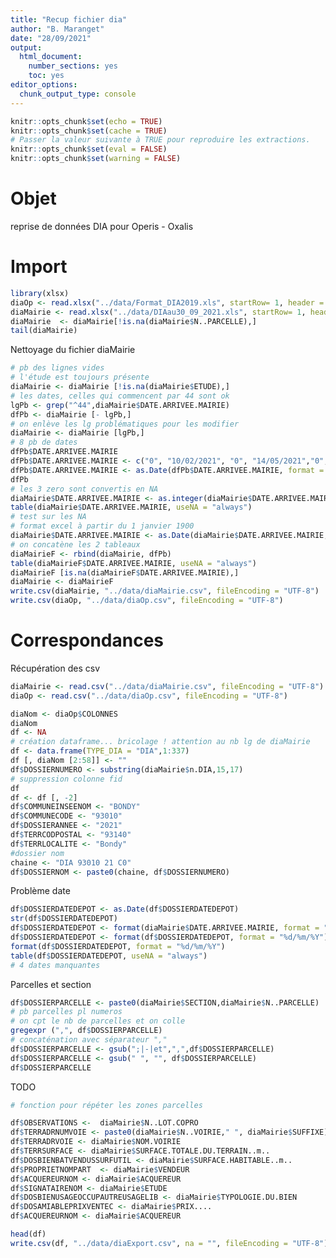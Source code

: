 ```yaml
---
title: "Recup fichier dia"
author: "B. Maranget"
date: "28/09/2021"
output: 
  html_document: 
    number_sections: yes
    toc: yes
editor_options: 
  chunk_output_type: console
---
```



```r
knitr::opts_chunk$set(echo = TRUE)
knitr::opts_chunk$set(cache = TRUE)
# Passer la valeur suivante à TRUE pour reproduire les extractions.
knitr::opts_chunk$set(eval = FALSE)
knitr::opts_chunk$set(warning = FALSE)
```


# Objet

reprise de données DIA pour Operis - Oxalis


# Import

```r
library(xlsx)
diaOp <- read.xlsx("../data/Format_DIA2019.xls", startRow= 1, header = TRUE,sheetIndex = 1, encoding = "UTF-8")
diaMairie <- read.xlsx("../data/DIAau30_09_2021.xls", startRow= 1, header = TRUE,sheetIndex = 1, encoding = "UTF-8")
diaMairie  <- diaMairie[!is.na(diaMairie$N..PARCELLE),]
tail(diaMairie)
```

Nettoyage du fichier diaMairie


```r
# pb des lignes vides
# l'étude est toujours présente
diaMairie <- diaMairie [!is.na(diaMairie$ETUDE),]
# les dates, celles qui commencent par 44 sont ok
lgPb <- grep("^44",diaMairie$DATE.ARRIVEE.MAIRIE)
dfPb <- diaMairie [- lgPb,]
# on enlève les lg problématiques pour les modifier
diaMairie <- diaMairie [lgPb,]
# 8 pb de dates
dfPb$DATE.ARRIVEE.MAIRIE
dfPb$DATE.ARRIVEE.MAIRIE <- c("0", "10/02/2021", "0", "14/05/2021","0", "31/05/2021","0","16/06/2021")
dfPb$DATE.ARRIVEE.MAIRIE <- as.Date(dfPb$DATE.ARRIVEE.MAIRIE, format = "%d/%m/%Y")
dfPb
# les 3 zero sont convertis en NA
diaMairie$DATE.ARRIVEE.MAIRIE <- as.integer(diaMairie$DATE.ARRIVEE.MAIRIE)
table(diaMairie$DATE.ARRIVEE.MAIRIE, useNA = "always")
# test sur les NA
# format excel à partir du 1 janvier 1900
diaMairie$DATE.ARRIVEE.MAIRIE <- as.Date(diaMairie$DATE.ARRIVEE.MAIRIE, origin = "1900-01-01")
# on concatène les 2 tableaux
diaMairieF <- rbind(diaMairie, dfPb)
table(diaMairieF$DATE.ARRIVEE.MAIRIE, useNA = "always")
diaMairieF [is.na(diaMairieF$DATE.ARRIVEE.MAIRIE),]
diaMairie <- diaMairieF
write.csv(diaMairie, "../data/diaMairie.csv", fileEncoding = "UTF-8")
write.csv(diaOp, "../data/diaOp.csv", fileEncoding = "UTF-8")
```

# Correspondances

Récupération des csv


```r
diaMairie <- read.csv("../data/diaMairie.csv", fileEncoding = "UTF-8")
diaOp <- read.csv("../data/diaOp.csv", fileEncoding = "UTF-8")
```



```r
diaNom <- diaOp$COLONNES
diaNom
df <- NA
# création dataframe... bricolage ! attention au nb lg de diaMairie
df <- data.frame(TYPE_DIA = "DIA",1:337)
df [, diaNom [2:58]] <- ""
df$DOSSIERNUMERO <- substring(diaMairie$n.DIA,15,17)
# suppression colonne fid
df
df <- df [, -2]
df$COMMUNEINSEENOM <- "BONDY"
df$COMMUNECODE <- "93010"
df$DOSSIERANNEE <- "2021"
df$TERRCODPOSTAL <- "93140"
df$TERRLOCALITE <- "Bondy"
#dossier nom
chaine <- "DIA 93010 21 C0"
df$DOSSIERNOM <- paste0(chaine, df$DOSSIERNUMERO)
```

Problème date

```r
df$DOSSIERDATEDEPOT <- as.Date(df$DOSSIERDATEDEPOT)
str(df$DOSSIERDATEDEPOT)
df$DOSSIERDATEDEPOT <- format(diaMairie$DATE.ARRIVEE.MAIRIE, format = "%d/%m/%Y")
df$DOSSIERDATEDEPOT <- format(df$DOSSIERDATEDEPOT, format = "%d/%m/%Y")
format(df$DOSSIERDATEDEPOT, format = "%d/%m/%Y")
table(df$DOSSIERDATEDEPOT, useNA = "always")
# 4 dates manquantes
```

Parcelles et section

```r
df$DOSSIERPARCELLE <- paste0(diaMairie$SECTION,diaMairie$N..PARCELLE)
# pb parcelles pl numeros
# on cpt le nb de parcelles et on colle
gregexpr (",", df$DOSSIERPARCELLE)
# concaténation avec séparateur ","
df$DOSSIERPARCELLE <- gsub(";|-|et",",",df$DOSSIERPARCELLE)
df$DOSSIERPARCELLE <- gsub(" ", "", df$DOSSIERPARCELLE)
df$DOSSIERPARCELLE
```

TODO
```r
# fonction pour répéter les zones parcelles
```



```r
df$OBSERVATIONS <-  diaMairie$N..LOT.COPRO
df$TERRADRNUMVOIE <- paste0(diaMairie$N..VOIRIE," ", diaMairie$SUFFIXE)
df$TERRADRVOIE <- diaMairie$NOM.VOIRIE
df$TERRSURFACE <- diaMairie$SURFACE.TOTALE.DU.TERRAIN..m..
df$DOSBIENBATVENDUSSURFUTIL <- diaMairie$SURFACE.HABITABLE..m..
df$PROPRIETNOMPART  <- diaMairie$VENDEUR
df$ACQUEREURNOM <- diaMairie$ACQUEREUR
df$SIGNATAIRENOM <- diaMairie$ETUDE
df$DOSBIENUSAGEOCCUPAUTREUSAGELIB <- diaMairie$TYPOLOGIE.DU.BIEN
df$DOSAMIABLEPRIXVENTEC <- diaMairie$PRIX....
df$ACQUEREURNOM <- diaMairie$ACQUEREUR
```


```r
head(df)
write.csv(df, "../data/diaExport.csv", na = "", fileEncoding = "UTF-8")
```


